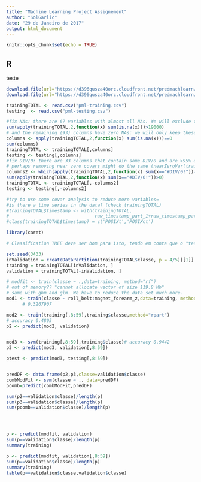 ```yaml
---
title: "Machine Learning Project Assignement"
author: "SolGarlic"
date: "29 de Janeiro de 2017"
output: html_document
---
```


```r
knitr::opts_chunk$set(echo = TRUE)
```

## R 
teste

```r
download.file(url="https://d396qusza40orc.cloudfront.net/predmachlearn/pml-training.csv",destfile="pml-training.csv")
download.file(url="https://d396qusza40orc.cloudfront.net/predmachlearn/pml-testing.csv",destfile="pml-testing.csv", method="auto")

trainingTOTAL <- read.csv("pml-training.csv")
testing  <- read.csv("pml-testing.csv")

#fix NAs: there are 67 variables with almost all NAs. We will exclude these columns
sum(apply(trainingTOTAL,2,function(x) sum(is.na(x)))>19000)
# and the remaining (93) columns have zero NAs: we will only keep these
columns <- apply(trainingTOTAL,2,function(x) sum(is.na(x)))==0
sum(columns)
trainingTOTAL <- trainingTOTAL[,columns]
testing <- testing[,columns]
#fix DIV/0: there are 33 columns that contain some DIV/0 and are >95% empty. We will also exclude these columns
# perhaps removing near zero covars might do the same (nearZeroVar(trainingTOTAL))
columns2 <- which(apply(trainingTOTAL,2,function(x) sum(x=="#DIV/0!"))>0)
sum(apply(trainingTOTAL,2,function(x) sum(x=="#DIV/0!"))>0)
trainingTOTAL <- trainingTOTAL[,-columns2]
testing <- testing[,-columns2]

#try to use some covar analysis to reduce more variables=
#is there a time series in the data? (check trainingTOTAL)
#trainingTOTAL$timestamp <- with(trainingTOTAL,
#                                raw_timestamp_part_1+raw_timestamp_part_2/1e6)
#class(trainingTOTAL$timestamp) = c('POSIXt','POSIXct')

library(caret)

# Classification TREE deve ser bom para isto, tendo em conta que o "testing" só tem uma linha por observação (e o timestamp não serve para nada)

set.seed(3433)
inValidation = createDataPartition(trainingTOTAL$classe, p = 4/5)[[1]]
training = trainingTOTAL[inValidation, ]
validation = trainingTOTAL[-inValidation, ]

# modfit <- train(classe ~ .,data=training, method="rf") 
# out of memory?? "cannot allocate vector of size 119.8 Mb"
# same with gbm and glm. We have to reduce the data set much more.
mod1 <- train(classe ~ roll_belt:magnet_forearm_z,data=training, method="rf") 
      # 0.3267907

mod2 <- train(training[,8:59],training$classe,method="rpart")
# accuracy 0.4805
p2 <- predict(mod2, validation)


mod3 <- svm(training[,8:59],training$classe)# accuracy 0.9442
p3 <- predict(mod3, validation[,8:59])

ptest <- predict(mod3, testing[,8:59])


predDF <- data.frame(p2,p3,classe=validation$classe)
combModFit <- svm(classe ~ ., data=predDF)
pcomb=predict(combModFit,predDF)

sum(p2==validation$classe)/length(p)
sum(p3==validation$classe)/length(p)
sum(pcomb==validation$classe)/length(p)




p <- predict(modfit, validation)
sum(p==validation$classe)/length(p)
summary(training)

p <- predict(modfit, validation[,8:59])
sum(p==validation$classe)/length(p)
summary(training)
table(p==validation$classe,validation$classe)
```


